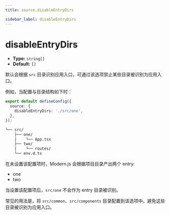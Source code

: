 ```yaml
---
title: source.disableEntryDirs

sidebar_label: disableEntryDirs
---
```

# disableEntryDirs

- **Type:** `string[]`
- **Default:** `[]`

默认会根据 `src` 目录识别应用入口，可通过该选项禁止某些目录被识别为应用入口。

例如，当配置与目录结构如下时：

```ts title="modern.config.ts"
export default defineConfig({
  source: {
    disableEntryDirs: './src/one',
  },
});
```

```bash title="项目目录结构"
└── src/
    ├── one/
    |    └── App.tsx
    ├── two/
    |    └── routes/
    └── env.d.ts
```

在未设置该配置项时，Modern.js 会根据项目目录产出两个 entry:

- one
- two

当设置该配置项后，`src/one` 不会作为 entry 目录被识别。

常见的用法是，将 `src/common`、`src/components` 目录配置到该选项中，避免这些目录被识别为应用入口。
